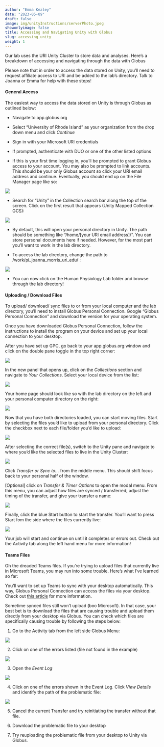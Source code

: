 ```yaml
---
author: "Emma Kealey"
date: "2023-05-09"
draft: false
image: img/unityInstructions/serverPhoto.jpeg
showonlyimage: false
title: Accessing and Navigating Unity with Globus
slug: accessing_unity
weight: 1
---
```

 
Our lab uses the URI Unity Cluster to store data and analyses. Here's a breakdown of accessing and navigating through the data with Globus

<!--more-->

Please note that in order to access the data stored on Unity, you'll need to request affiliate access to URI and be added to the lab's directory. Talk to Joanna or Emma for help with these steps!

#### General Access

The easiest way to access the data stored on Unity is through Globus as outlined below:

-   Navigate to app.globus.org

-   Select "University of Rhode Island" as your organization from the drop down menu and click *Continue*

-   Sign in with your Microsoft URI credentials

-   If prompted, authenticate with DUO or one of the other listed options

-   If this is your first time logging in, you'll be prompted to grant Globus access to your account. You may also be prompted to link accounts. This should be your only Globus account so click your URI email address and continue. Eventually, you should end up on the File Manager page like so:

![](/img/unityInstructions/globusHomePage.jpeg)

-   Search for "Unity" in the Collection search bar along the top of the screen. Click on the first result that appears (Unity Mapped Collection GCS):

![](/img/unityInstructions/globusUnitySearch.png)

-   By default, this will open your personal directory in Unity. The path should be something like "/home/[your URI email address]/". You can store personal documents here if needed. However, for the most part you'll want to work in the lab directory.

-   To access the lab directory, change the path to /work/pi_joanna_morris_uri_edu/ :

![](/img/unityInstructions/globusLabDirectoryPath.png)

-   You can now click on the Human Physiology Lab folder and browse through the lab directory!

#### Uploading / Download Files

To upload/ download/ sync files to or from your local computer and the lab directory, you'll need to install Globus Personal Connection. Google "Globus Personal Connection" and download the version for your operating system.

Once you have downloaded Globus Personal Connection, follow the instructions to install the program on your device and set up your local connection to your desktop.

After you have set up GPC, go back to your app.globus.org window and click on the double pane toggle in the top right corner:

![](/img/unityInstructions/globusPanels.png)

In the new panel that opens up, click on the *Collections* section and navigate to *Your Collections*. Select your local device from the list:

![](/img/unityInstructions/globusYourConnections.png)

Your home page should look like so with the lab directory on the left and your personal computer directory on the right:

![](/img/unityInstructions/globusLabPersonalDirectory.png)

Now that you have both directories loaded, you can start moving files. Start by selecting the files you'd like to upload from your personal directory. Click the checkbox next to each file/folder you'd like to upload:

![](/img/unityInstructions/globusPersonalFilesSelected.png)

After selecting the correct file(s), switch to the Unity pane and navigate to where you'd like the selected files to live in the Unity Cluster:

![](/img/unityInstructions/globusUnityLocationSelected.png)

Click *Transfer or Sync to...* from the middle menu. This should shift focus back to your personal half of the window.

[Optional] click on *Transfer & Timer Options* to open the modal menu. From this menu, you can adjust how files are synced / transferred, adjust the timing of the transfer, and give your transfer a name:

![](/img/unityInstructions/globusTransferTimerMenu.png)

Finally, click the blue Start button to start the transfer. You'll want to press Start fom the side where the files currently live:

![](/img/unityInstructions/globusStartTransfer.png)

Your job will start and continue on until it completes or errors out. Check out the Activity tab along the left hand menu for more information!

#### Teams Files

Oh the dreaded Teams files. If you're trying to upload files that currently live in Microsoft Teams, you may run into some trouble. Here's what I've learned so far:

You'll want to set up Teams to sync with your desktop automatically. This way, Globus Personal Connection can access the files via your desktop. Check out [this article](https://support.microsoft.com/en-us/office/sync-sharepoint-and-teams-files-with-your-computer-6de9ede8-5b6e-4503-80b2-6190f3354a88) for more information.

Sometime synced files still won't upload (boo Microsoft). In that case, your best bet is to download the files that are causing trouble and upload them directly from your desktop via Globus. You can check which files are specifically causing trouble by following the steps below:

1.  Go to the Activity tab from the left side Globus Menu:

![](/img/unityInstructions/globusActivityMenu.png)

2.  Click on one of the errors listed (file not found in the example)

![](/img/unityInstructions/globusActivityError.png)

3.  Open the *Event Log*

![](/img/unityInstructions/globusActivityEventLog.png)

4.  Click on one of the errors shown in the Event Log. Click *View Details* and identify the path of the problematic file:

![](/img/unityInstructions/globusErrorFilePath.png)

5.  Cancel the current Transfer and try reinitiating the transfer without that file.

6.  Download the problematic file to your desktop

7.  Try reuploading the problematic file from your desktop to Unity via Globus.
